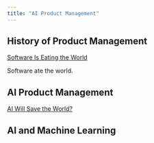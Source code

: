 ```yaml
---
title: "AI Product Management"
---
```


## History of Product Management

[Software Is Eating the World](https://a16z.com/why-software-is-eating-the-world/)

Software ate the world.

## AI Product Management

[AI Will Save the World?](https://a16z.com/ai-will-save-the-world/)

## AI and Machine Learning


